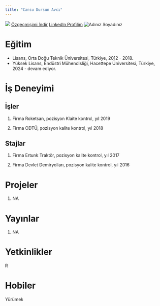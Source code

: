 ```yaml
---
title: "Cansu Dursun Avcı"
---
```


![](/assets/images/vesikalik.jpeg){fig-align="center"} [Özgeçmişimi İndir](uyeadi.pdf) [LinkedIn Profilim](https://www.linkedin.com/in/kullaniciadi/) ![Adınız Soyadınız](uyeadi.jpg)

# Eğitim

-   Lisans, Orta Doğu Teknik Üniversitesi, Türkiye, 2012 - 2018.
-   Yüksek Lisans, Endüstri Mühendisliği, Hacettepe Üniversitesi, Türkiye, 2024 - devam ediyor.

# İş Deneyimi

## İşler

1.  Firma Roketsan, pozisyon Klaite kontrol, yıl 2019

2.  Firma ODTÜ, pozisyon kalite kontrol, yıl 2018

## Stajlar

1.  Firma Ertunk Traktör, pozisyon kalite kontrol, yıl 2017

2.  Firma Devlet Demiryolları, pozisyon kalite kontrol, yıl 2016

# Projeler

1.  NA

# Yayınlar

1.  NA

# Yetkinlikler

R

# Hobiler

Yürümek
